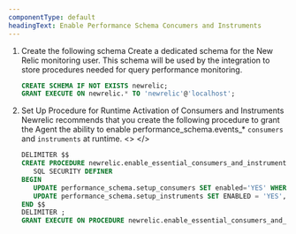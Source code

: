 ```yaml
---
componentType: default
headingText: Enable Performance Schema Concumers and Instruments
---
```



1. Create the following schema
    <Callout variant="tip">
    Create a dedicated schema for the New Relic monitoring user. This schema will be used by the integration to store procedures needed for query performance monitoring.
    </Callout>
   ```sql
   CREATE SCHEMA IF NOT EXISTS newrelic;
   GRANT EXECUTE ON newrelic.* TO 'newrelic'@'localhost';
   ```
2. Set Up Procedure for Runtime Activation of Consumers and Instruments
   <Callout variant="tip">
   Newrelic recommends that you create the following procedure to grant the Agent the ability to enable performance_schema.events_* `consumers` and `instruments` at runtime.
   </Callout>
   <>&nbsp;</>
   ```sql
   DELIMITER $$
   CREATE PROCEDURE newrelic.enable_essential_consumers_and_instruments()
      SQL SECURITY DEFINER
   BEGIN
      UPDATE performance_schema.setup_consumers SET enabled='YES' WHERE name LIKE 'events_statements_%' OR name LIKE 'events_waits_%';
      UPDATE performance_schema.setup_instruments SET ENABLED = 'YES', TIMED = 'YES' WHERE NAME LIKE 'wait/%' OR NAME LIKE 'statement/%' OR NAME LIKE '%lock%';
   END $$
   DELIMITER ;
   GRANT EXECUTE ON PROCEDURE newrelic.enable_essential_consumers_and_instruments TO 'newrelic'@'localhost';
   ```